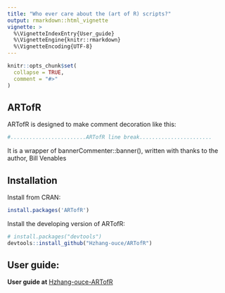 ---
title: "Who ever care about the (art of R) scripts?"
output: rmarkdown::html_vignette
vignette: >
  %\VignetteIndexEntry{User_guide}
  %\VignetteEngine{knitr::rmarkdown}
  %\VignetteEncoding{UTF-8}
---

```{r, include = FALSE}
knitr::opts_chunk$set(
  collapse = TRUE,
  comment = "#>"
)
```

## ARTofR

ARTofR is designed to make comment decoration like this:

``` r
#........................ARTofR line break.......................

``` 

It is a wrapper of bannerCommenter::banner(), written with thanks to the author, Bill Venables

## Installation

Install from CRAN:

``` r
install.packages('ARTofR')
```

Install the developing version of ARTofR:

``` r
# install.packages("devtools")
devtools::install_github("Hzhang-ouce/ARTofR")
```

## User guide:

**User guide at** [Hzhang-ouce-ARTofR](https://github.com/Hzhang-ouce/ARTofR)

